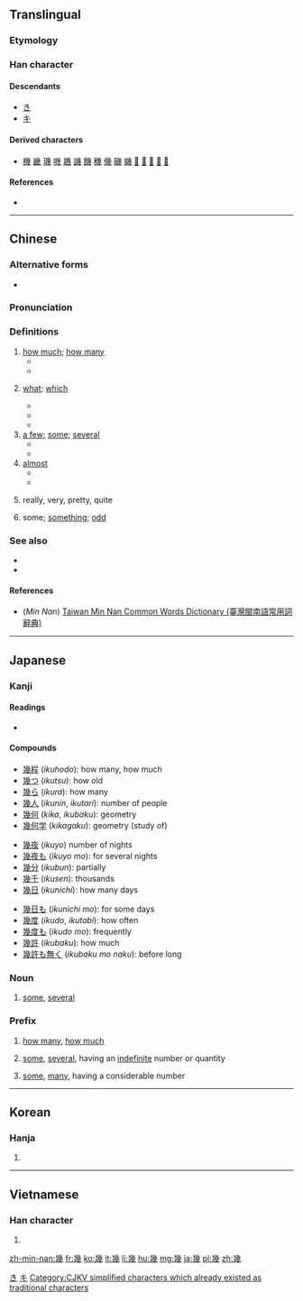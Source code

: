 {{also|几}}
==Translingual==

===Etymology===
{{Han compound|𢆶|戍|ls=ic}}

===Han character===
{{Han char|rn=52|rad=幺|as=09|sn=12|four=22253|canj=VIHI|ids=⿱𢆶戍}}

====Descendants====
* [[き]]
* [[キ]]

====Derived characters====
* [[機]] [[畿]] [[璣]] [[嘰]] [[䟇]] [[譏]] [[饑]] [[穖]] [[僟]] [[磯]] [[蟣]] [[𦠄]] [[𧰙]] [[𧗓]] [[𢇒]] [[𢇓]]

====References====
* {{Han ref|kx=0342.140|dkj=09208|dj=0652.030|hdz=21095.080|uh=5E7E|ud=24190|bh=B458|bd=46168}}

[[Category:Han characters from which hiragana were derived|き]]
[[Category:Han characters from which katakana were derived|キ]]

----

==Chinese==
{{zh-forms|s=几}}

===Alternative forms===
* {{zh-l|㡬}}

===Pronunciation===
{{zh-pron
|m=jǐ
|ma=y
|c=gei2
|h=pfs=kí
|mn=kuí/kí
|mn_note=kuí - vernacular, kí - literary
|w=2qi
|mc=y
|oc=y
|cat=det,pron,adv
}}

===Definitions===
{{zh-hanzi}}

# [[how much]]; [[how many]]
#* {{zh-usex|你 要 幾 瓶？|'''How many''' bottles do you want?}}
#* {{zh-usex|你 會 說 幾 種 語言？|'''How many''' languages do you speak ?}}
# {{context|of number, time, date|lang=cmn}} [[what]]; [[which]]
#* {{zh-usex|幾 點鐘 了？|'''What''' time is it?}}
#* {{zh-usex|今天 幾 號？|'''What's''' the date today?}}
#* {{zh-usex|你 幾 號？|'''What's''' your number?}}
# [[a few]]; [[some]]; [[several]]
#* {{zh-usex|我 邊 等 邊 瀏覽 幾 本 雜誌。|I browsed through '''some''' magazines while I waited.}}
#* {{zh-usex|幾 天 后 他 將 回來。|He will be back in a '''few''' days.}}
# [[almost]]
#* {{zh-usex|我 被 煙 嗆 得 幾 窒息。|I was '''almost''' choked by the smoke.}}
#* {{zh-usex|幾 沒 有 人 相信 他 病 了。|'''Almost''' no one believed that he was sick.}}
# {{cx|Cantonese|lang=zh}} really, very, pretty, quite
#: {{zh-usex|'''幾''' 好睇|'''really''' good-looking|C}}
#: {{zh-usex|嗰時 我 媽{maa1-4}媽 就 要 一支支 咁{gam2} 呢{ni1}啲 長 竹 呢，就 掛住 啲 衫 要 用 佢 插 落去。幾 辛苦 嘅，有事 會{wui6} 跌 啲 竹 落 街 喎{wo3}。|My mother used to stick sticks like those up there and hang clothes on them. It was '''rather''' difficult, and sometimes they would fall into the street.|C|ref=[https://www.youtube.com/watch?v=Xmrq1y9u50k&feature=youtu.be&t=7m42s]}}
#: {{zh-usex|你 冇 女朋友？梗係 唔 信 吖！冇 理由 㗎。你…幾 好 呀！|You don't have a girlfriend? Of course I don't believe you! Impossible. You're… not bad!|C|ref={{l|zh|w:Priscilla Chan|陳慧嫻}}, {{l|zh|w:zh:紅茶館_(歌曲)|紅茶館}}}}
#: {{zh-usex|其實 都 '''幾''' 難嘅|it was actually '''rather''' difficult|C}}
# {{context|Cantonese|of numeral amounts|lang=zh}} some; [[something]]; [[odd]]
#: {{zh-usex|八十 '''幾''' 年|eighty-'''something''' years; '''some''' eighty years|C}}

===See also===
* {{zh-l|几|jī|small table}}
* {{zh-l|多少|duōshǎo}}

====References====
* (''Min Nan'') [http://twblg.dict.edu.tw/holodict_new/result_detail.jsp?n_no=8349&curpage=1&sample=%E5%B9%BE&radiobutton=1&querytarget=1&limit=20&pagenum=1&rowcount=6 Taiwan Min Nan Common Words Dictionary (臺灣閩南語常用詞辭典)]

----

==Japanese==

===Kanji===
{{ja-kanji|grade=c|rs=幺09}}

====Readings====
* {{ja-readings|goon=[[け]] (ke) {{non-joyo-reading}}|kanon=[[き]] (ki)|kun=[[いく]] (iku), [[いくつ]] ([[幾つ]], ikutsu), [[いくら]] ([[幾ら]], ikura)|nanori=[[い]] (i), [[く]] (ku)}}

====Compounds====
{{top3}}
* [[幾程]] (''ikuhodo''): how many, how much
* [[幾つ]] (''ikutsu''): how old
* [[幾ら]] (''ikura''): how many
* [[幾人]] (''ikunin'', ''ikutari''): number of people
* [[幾何]] (''kika'', ''ikubaku''): geometry
* [[幾何学]] (''kikagaku''): geometry (study of)
{{mid3}}
* [[幾夜]] (''ikuyo'') number of nights
* [[幾夜も]] (''ikuyo mo''): for several nights
* [[幾分]] (''ikubun''): partially
* [[幾千]] (''ikusen''): thousands
* [[幾日]] (''ikunichi''): how many days
{{mid3}}
* [[幾日も]] (''ikunichi mo''): for some days
* [[幾度]] (''ikudo'', ''ikutabi''): how often
* [[幾度も]] (''ikudo mo''): frequently
* [[幾許]] (''ikubaku''): how much
* [[幾許も無く]] (''ikubaku mo naku''): before long
{{bottom}}

===Noun===
{{ja-noun|いく}}

# [[some]], [[several]]

===Prefix===
{{ja-pos|いく|prefix}}

# [[how many]], [[how much]]
#: {{ja-usex|幾箱要りますか|いく はこ いります か|How many boxes do you want?}}
# [[some]], [[several]], having an [[indefinite]] number or quantity
#: {{ja-usex|幾千と云う人|いく せん と いう ひと|Several thousands of people}}
# [[some]], [[many]], having a considerable number
#: {{ja-usex|幾日も行っていた|いく にち も いって いた|I was gone for many days}}

----

==Korean==

===Hanja===
{{ko-hanja|hangeul=기|mr=ki}}

# {{defn|lang=ko|sort=幺09}}

[[Category:CJKV simplified characters which already existed as traditional characters]]

----

==Vietnamese==

===Han character===
{{vi-hantu|[[cơ]], [[kỉ]], [[ki]]|rs=幺09}}

# {{defn|lang=vi|sort=幺09}}

[[zh-min-nan:幾]]
[[fr:幾]]
[[ko:幾]]
[[it:幾]]
[[li:幾]]
[[hu:幾]]
[[mg:幾]]
[[ja:幾]]
[[pl:幾]]
[[zh:幾]]